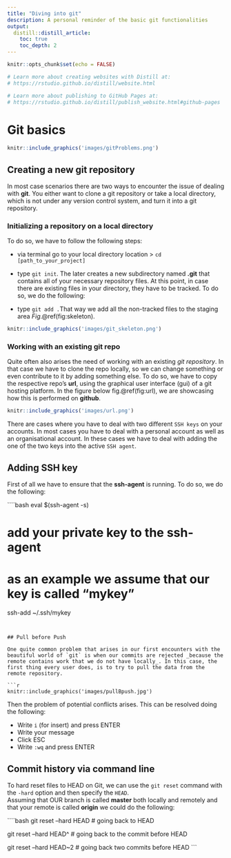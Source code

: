```yaml
---
title: "Diving into git"
description: A personal reminder of the basic git functionalities
output:
  distill::distill_article:
    toc: true
    toc_depth: 2
---
```


```r
knitr::opts_chunk$set(echo = FALSE)

# Learn more about creating websites with Distill at:
# https://rstudio.github.io/distill/website.html

# Learn more about publishing to GitHub Pages at:
# https://rstudio.github.io/distill/publish_website.html#github-pages

```

# Git basics

```r
knitr::include_graphics('images/gitProblems.png')
```

## Creating a new git repository

In most case scenarios there are two ways to encounter the issue of dealing with **git**. You either want to clone a git repository or take a local directory, which is not under any version control system, and turn it into a git repository. 

### Initializing a repository on a local directory

To do so, we have to follow the following steps:

- via terminal go to your local directory location > `cd [path_to_your_project]`  
- type `git init`. The later creates a new subdirectory named __.git__ that contains all of your necessary repository files. At this point, in case there are existing files in your directory, they have to be tracked. To do so, we do the following:

- type `git add .`That way we add all the non-tracked files to the staging area _Fig_.\@ref(fig:skeleton).

```r
knitr::include_graphics('images/git_skeleton.png')
```

### Working with an existing git repo

Quite often also arises the need of working with an existing _git repository_. In that case we have to clone the repo locally, so we can change something or even contribute to it by adding something else. To do so, we have to copy the respective repo's __url__, using the graphical user interface (gui) of a git hosting platform. In the figure below fig.\@ref(fig:url), we are showcasing how this is performed on __github__.

```r
knitr::include_graphics('images/url.png')
```





There are cases where you have to deal with two different `SSH keys` on your accounts. In most cases you have to deal with a personal account as well as an organisational account. In these cases we have to deal with adding the one of the two keys into the active `SSH agent`.


## Adding SSH key

First of all we have to ensure that the **ssh-agent** is running. To do so, we do the following:

````bash
eval $(ssh-agent  -s)

# add your private key to the ssh-agent
# as an example we assume that our key is called "mykey"

ssh-add ~/.ssh/mykey
```


## Pull before Push

One quite common problem that arises in our first encounters with the beautiful world of `git` is when our commits are rejected _because the remote contains work that we do not have locally_. In this case, the first thing every user does, is to try to pull the data from the remote repository.

```r
knitr::include_graphics('images/pullBpush.jpg')
```

Then the problem of potential conflicts arises. This can be resolved doing the following:

- Write `i` (for insert) and press ENTER
- Write your message
- Click ESC
- Write `:wq` and press ENTER


## Commit history via command line

To hard reset files to HEAD on Git, we can use the `git reset` command with the `-hard` option and then specify the `HEAD`.  
Assuming that OUR branch is called **master** both locally and remotely and that your remote is called **origin** we could do the following:


````bash

git reset --hard HEAD # going back to HEAD

git reset --hard HEAD^ # going back to the commit before HEAD

git reset --hard HEAD~2 # going back two commits before HEAD
```




